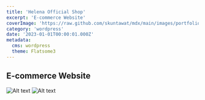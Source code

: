 ```yaml
---
title: 'Helena Official Shop'
excerpt: 'E-commerce Website'
coverImage: 'https://raw.github.com/skuntawat/mdx/main/images/portfolio/_2023/helenaofficial/helenaofficial-cover.png'
category: 'wordpress'
date: '2023-01-01T00:00:01.000Z'
metadata:
  cms: wordpress
  theme: Flatsome3
---
```


## E-commerce Website

![Alt text](https://raw.github.com/skuntawat/mdx/main/images/portfolio/_2023/helenaofficial/helenaofficial-1.png)
![Alt text](https://raw.github.com/skuntawat/mdx/main/images/portfolio/_2023/helenaofficial/helenaofficial-2.png)